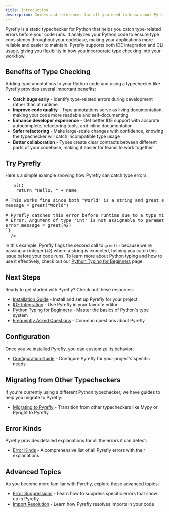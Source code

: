 ```yaml
---
title: Introduction
description: Guides and references for all you need to know about Pyrefly
---
```



Pyrefly is a static typechecker for Python that helps you catch type-related errors before your code runs. It analyzes your Python code to ensure type consistency throughout your codebase, making your applications more reliable and easier to maintain. Pyrefly supports both IDE integration and CLI usage, giving you flexibility in how you incorporate type checking into your workflow.

## Benefits of Type Checking

Adding type annotations to your Python code and using a typechecker like Pyrefly provides several important benefits:

- **Catch bugs early** - Identify type-related errors during development rather than at runtime
- **Improve code quality** - Type annotations serve as living documentation, making your code more readable and self-documenting
- **Enhance developer experience** - Get better IDE support with accurate autocomplete, refactoring tools, and inline documentation
- **Safer refactoring** - Make large-scale changes with confidence, knowing the typechecker will catch incompatible type usage
- **Better collaboration** - Types create clear contracts between different parts of your codebase, making it easier for teams to work together

## Try Pyrefly

Here's a simple example showing how Pyrefly can catch type errors:

<pre>
  <SandboxBrowserOnly
    sampleFilename="getting_started.py"
    isCodeSnippet={true}
    codeSample={`# Example: Basic Type Checking

def greet(name: str) -> str:
    return "Hello, " + name

# This works fine since both "World" is a string and greet expects a string
message = greet("World")

# Pyrefly catches this error before runtime due to a type misatch between 42 and "str"
# Error: Argument of type 'int' is not assignable to parameter of type 'str'
error_message = greet(42)
`}
  />
</pre>

In this example, Pyrefly flags the second call to `greet()` because we're passing an integer (`42`) where a string is expected, helping you catch this issue before your code runs. To learn more about Python typing and how to use it effectively, check out our [Python Typing for Beginners](python-typing-for-beginners) page.

## Next Steps

Ready to get started with Pyrefly? Check out these resources:

- [Installation Guide](./installation) - Install and set up Pyrefly for your project
- [IDE Integration](./IDE) - Use Pyrefly in your favorite editor
- [Python Typing for Beginners](./python-typing-for-beginners) - Master the basics of Python's type system
- [Frequently Asked Questions](./pyrefly-faq) - Common questions about Pyrefly

## Configuration

Once you've installed Pyrefly, you can customize its behavior:

- [Configuration Guide](./configuration) - Configure Pyrefly for your project's specific needs

## Migrating from Other Typecheckers

If you're currently using a different Python typechecker, we have guides to help you migrate to Pyrefly:

- [Migrating to Pyrefly](./migrating-to-pyrefly) - Transition from other typecheckers like Mypy or Pyright to Pyrefly

## Error Kinds

Pyrefly provides detailed explanations for all the errors it can detect:

- [Error Kinds](./error-kinds) - A comprehensive list of all Pyrefly errors with their explanations

## Advanced Topics

As you become more familiar with Pyrefly, explore these advanced topics:

- [Error Suppressions](./error-suppresions) - Learn how to suppress specific errors that show up in Pyrefly
- [Import Resolution](./import-resolution) - Learn how Pyrefly resolves imports in your code
